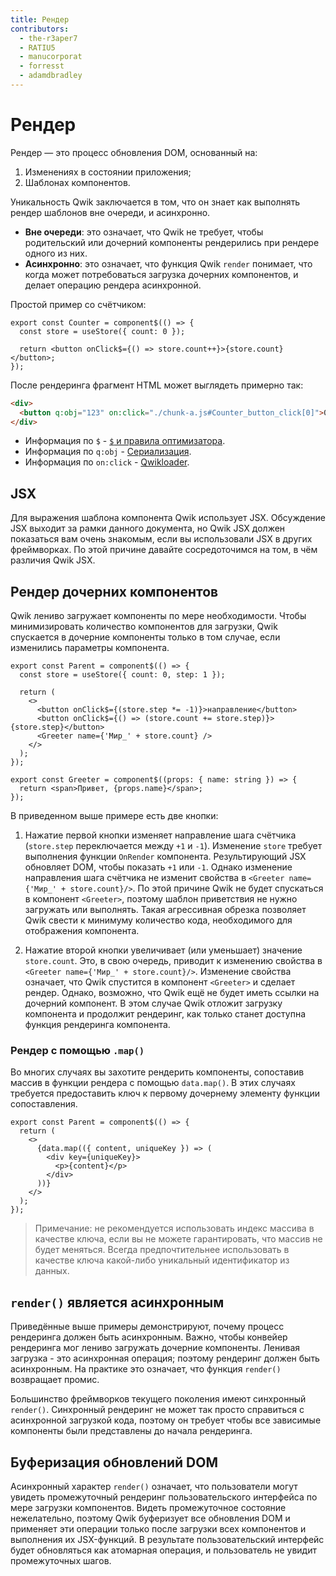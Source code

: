 ```yaml
---
title: Рендер
contributors:
  - the-r3aper7
  - RATIU5
  - manucorporat
  - forresst
  - adamdbradley
---
```


# Рендер

Рендер — это процесс обновления DOM, основанный на:

1. Изменениях в состоянии приложения;
2. Шаблонах компонентов.

Уникальность Qwik заключается в том, что он знает как выполнять рендер шаблонов вне очереди, и асинхронно.

- **Вне очереди**: это означает, что Qwik не требует, чтобы родительский или дочерний компоненты рендерились при рендере одного из них.
- **Асинхронно**: это означает, что функция Qwik `render` понимает, что когда может потребоваться загрузка дочерних компонентов, и делает операцию рендера асинхронной.

Простой пример со счётчиком:

```tsx
export const Counter = component$(() => {
  const store = useStore({ count: 0 });

  return <button onClick$={() => store.count++}>{store.count}</button>;
});
```

После рендеринга фрагмент HTML может выглядеть примерно так:

```html
<div>
  <button q:obj="123" on:click="./chunk-a.js#Counter_button_click[0]">0</button>
</div>
```

- Информация по `$` - [`$` и правила оптимизатора](../../advanced/optimizer/index.mdx).
- Информация по `q:obj` - [Сериализация](../../concepts/resumable/index.mdx).
- Информация по `on:click` - [Qwikloader](../../advanced/qwikloader/index.mdx).

## JSX

Для выражения шаблона компонента Qwik использует JSX. Обсуждение JSX выходит за рамки данного документа, но Qwik JSX должен показаться вам очень знакомым, если вы использовали JSX в других фреймворках. По этой причине давайте сосредоточимся на том, в чём различия Qwik JSX.

## Рендер дочерних компонентов

Qwik лениво загружает компоненты по мере необходимости. Чтобы минимизировать количество компонентов для загрузки, Qwik спускается в дочерние компоненты только в том случае, если изменились параметры компонента.

```tsx
export const Parent = component$(() => {
  const store = useStore({ count: 0, step: 1 });

  return (
    <>
      <button onClick$={(store.step *= -1)}>направление</button>
      <button onClick$={() => (store.count += store.step)}>{store.step}</button>
      <Greeter name={'Мир_' + store.count} />
    </>
  );
});

export const Greeter = component$((props: { name: string }) => {
  return <span>Привет, {props.name}</span>;
});
```

В приведенном выше примере есть две кнопки:

1. Нажатие первой кнопки изменяет направление шага счётчика (`store.step` переключается между `+1` и `-1`). Изменение `store` требует выполнения функции `OnRender` компонента. Результирующий JSX обновляет DOM, чтобы показать `+1` или `-1`. Однако изменение направления шага счётчика не изменит свойства в `<Greeter name={'Мир_' + store.count}/>`. По этой причине Qwik не будет спускаться в компонент `<Greeter>`, поэтому шаблон приветствия не нужно загружать или выполнять. Такая агрессивная обрезка позволяет Qwik свести к минимуму количество кода, необходимого для отображения компонента.

2. Нажатие второй кнопки увеличивает (или уменьшает) значение `store.count`. Это, в свою очередь, приводит к изменению свойства в `<Greeter name={'Мир_' + store.count}/>`. Изменение свойства означает, что Qwik спустится в компонент `<Greeter>` и сделает рендер. Однако, возможно, что Qwik ещё не будет иметь ссылки на дочерний компонент. В этом случае Qwik отложит загрузку компонента и продолжит рендеринг, как только станет доступна функция рендеринга компонента.

### Рендер с помощью `.map()`

Во многих случаях вы захотите рендерить компоненты, сопоставив массив в функции рендера с помощью `data.map()`. В этих случаях требуется предоставить ключ к первому дочернему элементу функции сопоставления.

```tsx
export const Parent = component$(() => {
  return (
    <>
      {data.map(({ content, uniqueKey }) => (
        <div key={uniqueKey}>
          <p>{content}</p>
        </div>
      ))}
    </>
  );
});
```

> Примечание: не рекомендуется использовать индекс массива в качестве ключа, если вы не можете гарантировать, что массив не будет меняться. Всегда предпочтительнее использовать в качестве ключа какой-либо уникальный идентификатор из данных.

## `render()` является асинхронным

Приведённые выше примеры демонстрируют, почему процесс рендеринга должен быть асинхронным. Важно, чтобы конвейер рендеринга мог лениво загружать дочерние компоненты. Ленивая загрузка - это асинхронная операция; поэтому рендеринг должен быть асинхронным. На практике это означает, что функция `render()` возвращает промис.

Большинство фреймворков текущего поколения имеют синхронный `render()`. Синхронный рендеринг не может так просто справиться с асинхронной загрузкой кода, поэтому он требует чтобы все зависимые компоненты были представлены до начала рендеринга.

## Буферизация обновлений DOM

Асинхронный характер `render()` означает, что пользователи могут увидеть промежуточный рендеринг пользовательского интерфейса по мере загрузки компонентов. Видеть промежуточное состояние нежелательно, поэтому Qwik буферизует все обновления DOM и применяет эти операции только после загрузки всех компонентов и выполнения их JSX-функций. В результате пользовательский интерфейс будет обновляться как атомарная операция, и пользователь не увидит промежуточных шагов.
